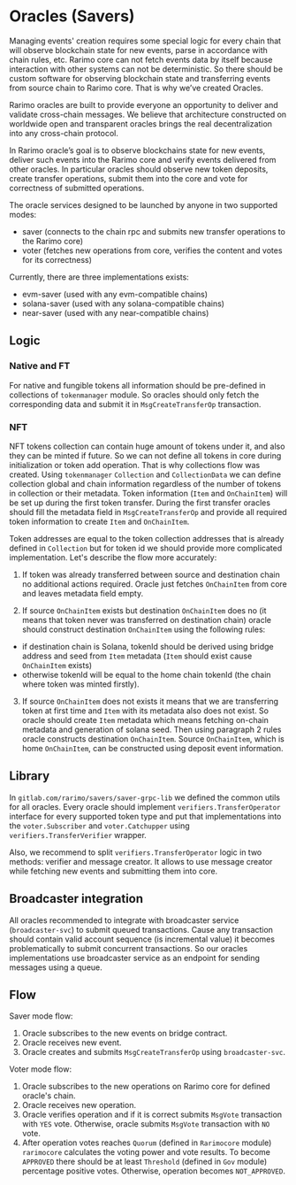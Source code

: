 ---
---

# Oracles (Savers)

Managing events' creation requires some special logic for every chain that will observe blockchain state for new events,
parse in accordance with chain rules, etc. Rarimo core can not fetch events data by itself because interaction with
other systems can not be deterministic.
So there should be custom software for observing blockchain state and transferring events from
source chain to Rarimo core. That is why we’ve created Oracles.

Rarimo oracles are built to provide everyone an opportunity to deliver and validate cross-chain messages.
We believe that architecture constructed on worldwide open and transparent oracles brings the real decentralization
into any cross-chain protocol.

In Rarimo oracle’s goal is to observe blockchains state for new events, deliver such events into the Rarimo core and
verify events delivered from other oracles. In particular oracles should observe new token deposits,
create transfer operations, submit them into the core and vote for correctness of submitted operations.

The oracle services designed to be launched by anyone in two supported modes:
- saver (connects to the chain rpc and submits new transfer operations to the Rarimo core)
- voter (fetches new operations from core, verifies the content and votes for its correctness)

Currently, there are three implementations exists:
- evm-saver (used with any evm-compatible chains)
- solana-saver (used with any solana-compatible chains)
- near-saver (used with any near-compatible chains)

## Logic

### Native and FT
For native and fungible tokens all information should be pre-defined in collections of `tokenmanager` module.
So oracles should only fetch the corresponding data and submit it in `MsgCreateTransferOp` transaction.

### NFT
NFT tokens collection can contain huge amount of tokens under it, and also they can be minted if future.
So we can not define all tokens in core during initialization or token add operation. That is why collections flow was created.
Using `tokenmanager` `Collection` and `CollectionData` we can define collection global and chain information regardless
of the number of tokens in collection or their metadata.
Token information (`Item` and `OnChainItem`) will be set up during the first token transfer.
During the first transfer oracles should fill the metadata field in `MsgCreateTransferOp` and provide all required token information to create `Item` and `OnChainItem`.

Token addresses are equal to the token collection addresses that is already defined in `Collection` but for token id we should provide more complicated implementation.
Let's describe the flow more accurately:

1. If token was already transferred between source and destination chain no additional actions required. Oracle just
  fetches `OnChainItem` from core and leaves metadata field empty.

2. If source `OnChainItem` exists but destination `OnChainItem` does no (it means that token never was transferred on destination chain)
  oracle should construct destination `OnChainItem` using the following rules:
  - if destination chain is Solana, tokenId should be derived using bridge address and seed from `Item` metadata (`Item` should exist cause `OnChainItem` exists)
-   otherwise tokenId will be equal to the home chain tokenId (the chain where token was minted firstly).

3. If source `OnChainItem` does not exists it means that we are transferring token at first time and `Item` with its metadata also does not exist.
  So oracle should create `Item` metadata which means fetching on-chain metadata and generation of solana seed. Then using paragraph 2 rules oracle constructs destination `OnChainItem`.
  Source `OnChainItem`, which is home `OnChainItem`, can be constructed using deposit event information.


## Library

In `gitlab.com/rarimo/savers/saver-grpc-lib` we defined the common utils for all oracles.
Every oracle should implement `verifiers.TransferOperator` interface for every supported token type
and put that implementations into the `voter.Subscriber` and `voter.Catchupper` using `verifiers.TransferVerifier` wrapper.

Also, we recommend to split `verifiers.TransferOperator` logic in two methods: verifier and message creator.
It allows to use message creator while fetching new events and submitting them into core.

## Broadcaster integration

All oracles recommended to integrate with broadcaster service (`broadcaster-svc`) to submit queued transactions. Cause any transaction should contain valid account sequence
(is incremental value) it becomes problematically to submit concurrent transactions.
So our oracles implementations use broadcaster service as an endpoint for sending messages using a queue.

## Flow

Saver mode flow:
1. Oracle subscribes to the new events on bridge contract.
2. Oracle receives new event.
3. Oracle creates and submits `MsgCreateTransferOp` using `broadcaster-svc`.

Voter mode flow:
1. Oracle subscribes to the new operations on Rarimo core for defined oracle's chain.
2. Oracle receives new operation.
3. Oracle verifies operation and if it is correct submits `MsgVote` transaction with `YES` vote. Otherwise, oracle submits `MsgVote` transaction with `NO` vote.
4. After operation votes reaches `Quorum` (defined in `Rarimocore` module) `rarimocore` calculates the voting power and vote results. To become `APPROVED` there should be at least `Threshold` (defined in `Gov` module) percentage positive votes.
  Otherwise, operation becomes `NOT_APPROVED`.
